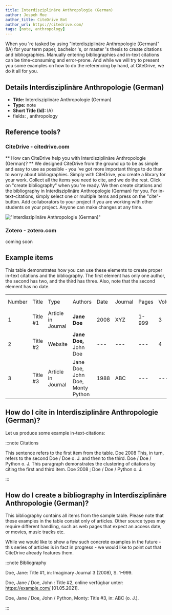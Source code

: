 ```yaml
---
title: Interdisziplinäre Anthropologie (German)
author: Jospeh Moe
author_title: CiteDrive Bot
author_url: https://citedrive.com/
tags: [note, anthropology]
---
```


When you 're tasked by using "Interdisziplinäre Anthropologie (German)" (IA) for your term paper, bachelor 's, or master 's thesis to create citations and bibliographies.
Manually entering bibliographies and in-text citations can be time-consuming and error-prone. And while we will try to present you some examples on how to do the referencing by hand, at CiteDrive, we do it all for you.

## Details  Interdisziplinäre Anthropologie (German)
* **Title:** Interdisziplinäre Anthropologie (German)
* **Type:** note
* **Short Title (Id):** IA)
* fields: , anthropology

## Reference tools?
### CiteDrive - citedrive.com
** How can CiteDrive help you with Interdisziplinäre Anthropologie (German)? **
We designed CiteDrive from the ground up to be as simple and easy to use as possible - you 've got more important things to do than to worry about bibliographies. Simply with CiteDrive, you create a library for your work. Collect all the items you need to cite, and we do the rest. Click on "create bibliography" when you 're ready. We then create citations and the bibliography in Interdisziplinäre Anthropologie (German) for you. For in-text-citations, simply select one or multiple items and press on the "cite"-button. Add collaborators to your project if you are working with other students on your project. Anyone can make changes at any time.


!["Interdisziplinäre Anthropologie (German)"](images/interdisziplinare-anthropologie-german.svg "Choose Interdisziplinäre Anthropologie (German) in the CiteDrive App")

### Zotero - zotero.com

coming soon

## Example items

This table demonstrates how you can use these elements to create proper in-text citations and the bibliography. The first element has only one author, the second has two, and the third has three. Also, note that the second element has no date.


<table>
  <tr>
   <td>Number
   </td>
   <td>Title
   </td>
   <td>Type
   </td>
   <td>Authors
   </td>
   <td>Date
   </td>
   <td>Journal
   </td>
   <td>Pages
   </td>
   <td>Volume
   </td>
   <td>Issue
   </td>
   <td>Access Date
   </td>
  </tr>
  <tr>
   <td>1
   </td>
   <td>Title #1
   </td>
   <td>Article in Journal
   </td>
   <td><strong>Jane Doe</strong>
   </td>
   <td>2008
   </td>
   <td>XYZ
   </td>
   <td>1-999
   </td>
   <td>3
   </td>
   <td>2
   </td>
   <td>--
   </td>
  </tr>
  <tr>
   <td>
2
   </td>
   <td>Title #2
   </td>
   <td>Website
   </td>
   <td><strong>Jane Doe, </strong>John Doe
   </td>
   <td>---
   </td>
   <td>---
   </td>
   <td>---
   </td>
   <td>4
   </td>
   <td>---
   </td>
   <td>2020-05-01
   </td>
  </tr>
  <tr>
   <td>3
   </td>
   <td>Title #3
   </td>
   <td>Article in Journal
   </td>
   <td>Jane Doe, John Doe, Monty Python
   </td>
   <td>1988
   </td>
   <td>ABC
   </td>
   <td>---
   </td>
   <td>---
   </td>
   <td>16
   </td>
   <td>---
   </td>
  </tr>
</table>



## How do I cite in  Interdisziplinäre Anthropologie (German)?

Let us produce some example in-text-citations:

:::note Citations


This sentence refers to the first item from the table. Doe 2008 This, in turn, refers to the second Doe / Doe o. J.
and then to the third.  Doe / Doe / Python o. J.
This paragraph demonstrates the clustering of citations by citing the first and third item. Doe 2008 ; Doe / Doe / Python o. J.

:::

## How do I create a bibliography in Interdisziplinäre Anthropologie (German)?

This bibliography contains all items from the sample table. Please note that these examples in the table consist only of articles. Other source types may require different handling, such as web pages that expect an access date, or movies, music tracks etc.

While we would like to show a few such concrete examples in the future - this series of articles is in fact in progress - we would like to point out that CiteDrive already features them.

:::note Bibliography

Doe, Jane: Title #1, in: Imaginary Journal 3 (2008), S. 1–999.

Doe, Jane / Doe, John : Title #2, online verfügbar unter: https://example.com/ [01.05.2021].

Doe, Jane / Doe, John / Python, Monty: Title #3, in: ABC (o. J.).



:::


        